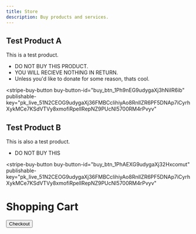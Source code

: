 ```yaml
---
title: Store
description: Buy products and services.
---
```


<script async
  src="https://js.stripe.com/v3/buy-button.js">
</script>

## Test Product A

This is a test product.
- DO NOT BUY THIS PRODUCT.
- YOU WILL RECIEVE NOTHING IN RETURN.
- Unless you'd like to donate for some reason, thats cool.

<stripe-buy-button
  buy-button-id="buy_btn_1Ph9nEG9udygaXj3hNiIR6ib"
  publishable-key="pk_live_51N2CEOG9udygaXj36FMBCclihiyAo8RnlIZR6PF5DNAp7iCyrhXykMCe7KSdVTVy8xmofiRpelIRepNZ9PUcNI5700RM4rPvyv"
>
</stripe-buy-button>


## Test Product B

This is also a test product.
- DO NOT BUY THIS

<stripe-buy-button
  buy-button-id="buy_btn_1PhAEXG9udygaXj32Hxcomut"
  publishable-key="pk_live_51N2CEOG9udygaXj36FMBCclihiyAo8RnlIZR6PF5DNAp7iCyrhXykMCe7KSdVTVy8xmofiRpelIRepNZ9PUcNI5700RM4rPvyv"
>
</stripe-buy-button>

<h1>Shopping Cart</h1>
<div id="cart">
</div>
<button id="checkout-button">Checkout</button>

<script>
  
</script>
